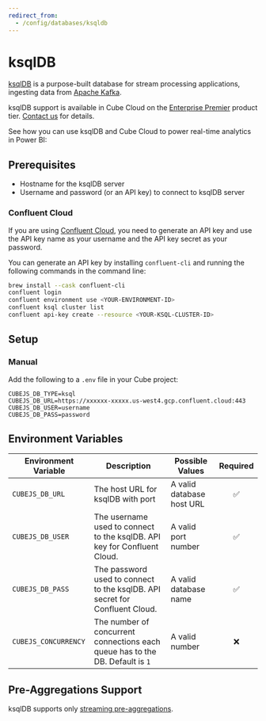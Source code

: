 ```yaml
---
redirect_from:
  - /config/databases/ksqldb
---
```


# ksqlDB

[ksqlDB](https://ksqldb.io) is a purpose-built database for stream processing
applications, ingesting data from [Apache Kafka](https://kafka.apache.org).

<SuccessBox>

ksqlDB support is available in Cube Cloud on the
[Enterprise Premier](https://cube.dev/pricing) product tier.
[Contact us](https://cube.dev/contact) for details.

</SuccessBox>

See how you can use ksqlDB and Cube Cloud to power real-time analytics in Power BI:

<YouTubeVideo url="https://www.youtube.com/embed/RD_HZ7xE8G0" />

## Prerequisites

- Hostname for the ksqlDB server
- Username and password (or an API key) to connect to ksqlDB server

### Confluent Cloud

If you are using [Confluent Cloud](https://www.confluent.io/confluent-cloud/),
you need to generate an API key and use the API key name as your username and
the API key secret as your password.

You can generate an API key by installing `confluent-cli` and running the
following commands in the command line:

```sh
brew install --cask confluent-cli
confluent login
confluent environment use <YOUR-ENVIRONMENT-ID>
confluent ksql cluster list
confluent api-key create --resource <YOUR-KSQL-CLUSTER-ID>
```

## Setup

### Manual

Add the following to a `.env` file in your Cube project:

```dotenv
CUBEJS_DB_TYPE=ksql
CUBEJS_DB_URL=https://xxxxxx-xxxxx.us-west4.gcp.confluent.cloud:443
CUBEJS_DB_USER=username
CUBEJS_DB_PASS=password
```

## Environment Variables

| Environment Variable | Description                                                                   | Possible Values           | Required |
| -------------------- | ----------------------------------------------------------------------------- | ------------------------- | :------: |
| `CUBEJS_DB_URL`      | The host URL for ksqlDB with port                                             | A valid database host URL |    ✅    |
| `CUBEJS_DB_USER`     | The username used to connect to the ksqlDB. API key for Confluent Cloud.      | A valid port number       |    ✅    |
| `CUBEJS_DB_PASS`     | The password used to connect to the ksqlDB. API secret for Confluent Cloud.   | A valid database name     |    ✅    |
| `CUBEJS_CONCURRENCY` | The number of concurrent connections each queue has to the DB. Default is `1` | A valid number            |    ❌    |

## Pre-Aggregations Support

ksqlDB supports only
[streaming pre-aggregations](/product/caching/using-pre-aggregations#streaming-pre-aggregations).

